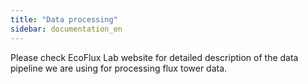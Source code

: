 ```yaml
---
title: "Data processing"
sidebar: documentation_en
---
```


Please check EcoFlux Lab website for detailed description of the data pipeline we are using for processing flux tower data.